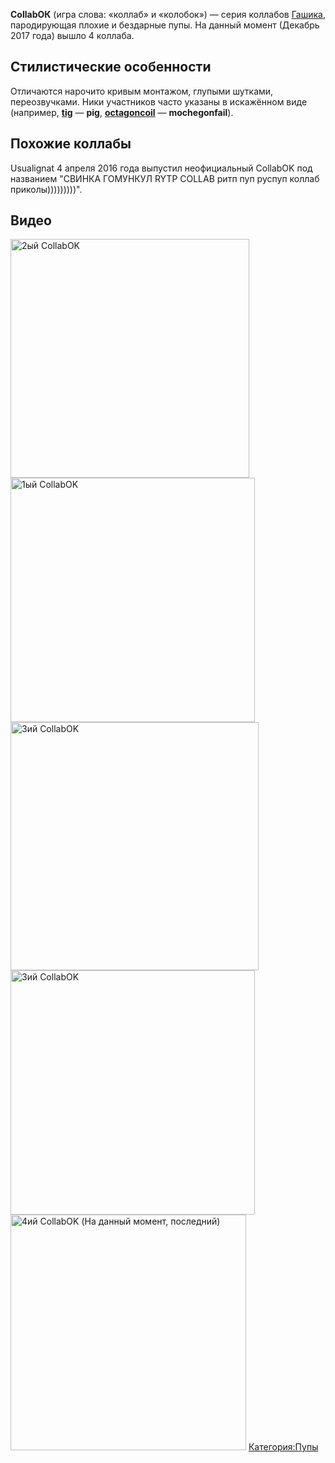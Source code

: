 '''CollabОК''' (игра слова: «коллаб» и «колобок») — серия коллабов [[Gashik|Гашика]], пародирующая плохие и бездарные пупы. На данный момент (Декабрь 2017 года) вышло 4 коллаба.

==Стилистические особенности==
Отличаются нарочито кривым монтажом, глупыми шутками, переозвучками. Ники участников часто указаны в искажённом виде (например, '''[[tig]]''' — '''pig''', '''[[octagoncoil]]''' — '''mochegonfail''').

==Похожие коллабы==
Usualignat 4 апреля 2016 года выпустил неофициальный CollabOK под названием "СВИНКА ГОМУНКУЛ RYTP COLLAB ритп пуп руспуп коллаб приколы)))))))))". 
==Видео==
[[File:CollabOK 2 - Перезалив (без Губки Боба)|thumb|382x382px|2ый CollabOK]]
[[File:RYTP CollabОК|left|thumb|391x391px|1ый CollabOK]]
[[File:CollabOK 3|left|thumb|397x397px|3ий CollabOK]]
[[File:CollabOK 3|left|thumb|391x391px|3ий CollabOK]]
[[File:CollabOK IV|thumb|377x377px|4ий CollabOK (На данный момент, последний)]]
[[Категория:Пупы]]
